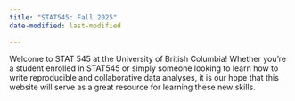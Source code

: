 ```yaml
---
title: "STAT545: Fall 2025"
date-modified: last-modified

---
```


Welcome to STAT 545 at the University of British Columbia! Whether you're a student enrolled in STAT545 or simply someone looking to learn how to write reproducible and collaborative data analyses, it is our hope that this website will serve as a great resource for learning these new skills. 

